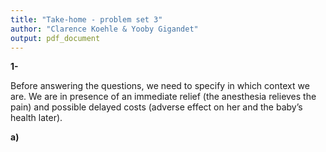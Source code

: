 ```yaml
---
title: "Take-home - problem set 3"
author: "Clarence Koehle & Yooby Gigandet"
output: pdf_document
---
```


**1-**

Before answering the questions, we need to specify in which context we are. We are in presence of an immediate relief (the anesthesia relieves the pain) and possible delayed costs (adverse effect on her and the baby's health later).

**a)**

